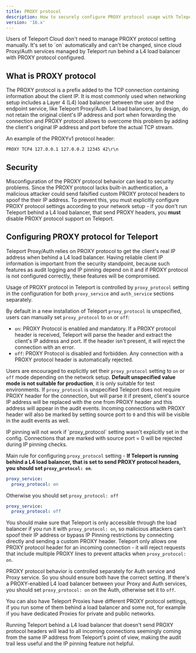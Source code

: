 ```yaml
---
title: PROXY protocol
description: How to securely configure PROXY protocol usage with Teleport
version: '16.x'
---
```


<Note>
  Users of Teleport Cloud don't need to manage PROXY protocol setting manually. It's set to `on` automatically
  and can't be changed, since cloud Proxy/Auth services managed by Teleport run behind a L4 load balancer with PROXY protocol configured.
</Note>

## What is PROXY protocol

The PROXY protocol is a prefix added to the TCP connection containing information about the client IP.
It is most commonly used when networking setup includes a Layer 4 (L4) load balancer between the user and the endpoint service,
like Teleport Proxy/Auth.
L4 load balancers, by design, do not retain the original client's IP address and port when forwarding the connection and
PROXY protocol allows to overcome this problem by adding the client's original IP address and port before the actual TCP stream.

An example of the PROXYv1 protocol header:

```text
PROXY TCP4 127.0.0.1 127.0.0.2 12345 42\r\n
```

## Security

Misconfiguration of the PROXY protocol behavior can lead to security problems. Since the PROXY protocol lacks built-in authentication,
a malicious attacker could send falsified custom PROXY protocol headers to spoof the their IP address. To prevent this, you must
explicitly configure PROXY protocol settings according to your network setup - if you don't run Teleport behind a L4 load balancer, that
send PROXY headers, you **must** disable PROXY protocol support on Teleport.

## Configuring PROXY protocol for Teleport

Teleport Proxy/Auth relies on PROXY protocol to get the client's real IP address when behind a L4 load balancer. Having reliable
client IP information is important from the security standpoint, because such features as audit logging and IP pinning depend on it and
if PROXY protocol is not configured correctly, these features will be compromised.

Usage of PROXY protocol in Teleport is controlled by `proxy_protocol` setting in the configuration for both
`proxy_service` and `auth_service` sections separately.

By default in a new installation of Teleport `proxy_protocol` is unspecified, users can manually set `proxy_protocol` to
`on` or `off`:

- `on`: PROXY Protocol is enabled and mandatory. If a PROXY
  protocol header is received, Teleport will parse the header and extract the client's IP
  address and port. If the header isn't present, it will reject the connection with an error.
- `off`: PROXY Protocol is disabled and forbidden. Any connection with a PROXY protocol header is automatically rejected.

Users are encouraged to explicitly set their `proxy_protocol` setting to `on` or `off` mode
depending on the network setup. **Default unspecified value mode is not suitable for production**, it is only
suitable for test environments. If `proxy_protocol` is unspecified Teleport does not require PROXY header for the connection, but will
parse it if present, client's source IP address will be replaced with the one from PROXY header and this address will appear in
the audit events. Incoming connections with PROXY header will also be marked by setting source port to `0` and this will be visible
in the audit events as well.

<Warning>
  IP pinning will not work if `proxy_protocol` setting wasn't explicitly set in the config. Connections that are marked
  with source port = 0 will be rejected during IP pinning checks.
</Warning>

Main rule for configuring `proxy_protocol` setting - **If Teleport is running behind a L4 load balancer, that is set to
send PROXY protocol headers, you should set `proxy_protocol: on`**.

```yaml
proxy_service:
  proxy_protocol: on
```

Otherwise you should set `proxy_protocol: off`

```yaml
proxy_service:
  proxy_protocol: off
```

You should make sure that Teleport is only accessible through the load balancer if you run it with `proxy_protocol: on`, so malicious
attackers can't spoof their IP address or bypass IP Pinning restrictions by connecting directly and sending a custom PROXY header.
Teleport only allows one PROXY protocol header for an incoming connection - it will reject requests that include multiple PROXY lines to prevent attacks when `proxy_protocol: on`.

PROXY protocol behavior is controlled separately for Auth service and Proxy service. So you should ensure both have the correct
setting. If there's a PROXY-enabled L4 load balancer between your Proxy and Auth services, you should set `proxy_protocol: on` on the Auth,
otherwise set it to `off`.

You can also have Teleport Proxies have different PROXY protocol settings, if you run some of them behind a load balancer and some not, for
example if you have dedicated Proxies for private and public networks.

Running Teleport behind a L4 load balancer that doesn't send PROXY protocol headers will lead to all incoming connections seemingly
coming from the same IP address from Teleport's point of view, making the audit trail less useful and the IP pinning feature not helpful.
